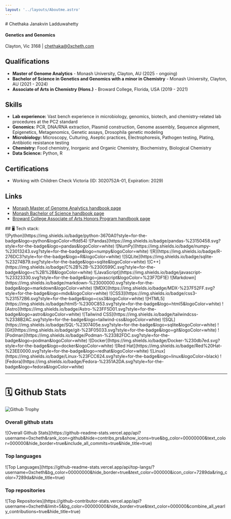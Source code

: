 ```yaml
---
layout: '../layouts/Aboutme.astro' 
---
```

<div class="centerbox">
<div class="rowbox" style="gap:2em;">
<div class='box' style="width: 720px;">
# Chethaka Janakvin Ladduwahetty

#### **Genetics and Genomics**

Clayton, Vic 3168 | [chethaka@0xcheth.com](mailto:chethaka@0xcheth.com)

<div class="leftbox">

## Qualifications

- **Master of Genome Analytics** - Monash University, Clayton, AU (2025 - ongoing)
- **Bachelor of Science in Genetics and Genomics with a minor in Chemistry** - Monash University, Clayton, AU (2021 - 2024)
- **Associate of Arts in Chemistry (Hons.)** - Broward College, Florida, USA (2019 - 2021)

## Skills

- **Lab experience:** Vast bench experience in microbiology, genomics, biotech, and chemistry-related lab procedures at the PC2 standard
- **Genomics:** PCR, DNA/RNA extraction, Plasmid construction, Genome assembly, Sequence alignment, Epigenetics, Metagenomics, Genetic assays, Drosophila genetic modeling
- **Microbiology:** Microscopy, Culturing, Aseptic practices, Electrophoresis, Pathogen testing, Plating, Antibiotic resistance testing
- **Chemistry:** Food chemistry, Inorganic and Organic Chemistry, Biochemistry, Biological Chemistry
- **Data Science:** Python, R

## Certifications

- Working with Children Check Victoria (ID: 3020752A-01, Expiration: 2029)

## Links

- [Monash Master of Genome Analytics handbook page](https://handbook.monash.edu/current/courses/S6005)
- [Monash Bachelor of Science handbook page](https://handbook.monash.edu/2021/courses/s2000?year=2021)
- [Broward College Associate of Arts Honors Program handbook page](https://catalog.broward.edu/programs-study/associate-arts-honors/)
</div>
</div>

<div class='box' style="width: 720px;">
## 🖥️ Tech stack:

<div>
    ![Python](https://img.shields.io/badge/python-3670A0?style=for-the-badge&logo=python&logoColor=ffdd54)
    ![Pandas](https://img.shields.io/badge/pandas-%23150458.svg?style=for-the-badge&logo=pandas&logoColor=white)
    ![NumPy](https://img.shields.io/badge/numpy-%23013243.svg?style=for-the-badge&logo=numpy&logoColor=white)
    ![R](https://img.shields.io/badge/R-276DC3?style=for-the-badge&logo=R&logoColor=white)
    ![SQLite](https://img.shields.io/badge/sqlite-%23274B79.svg?style=for-the-badge&logo=sqlite&logoColor=white)
    ![C++](https://img.shields.io/badge/C%2B%2B-%2300599C.svg?style=for-the-badge&logo=c%2B%2B&logoColor=white)
    ![JavaScript](https://img.shields.io/badge/javascript-%23323330.svg?style=for-the-badge&logo=javascript&logoColor=%23F7DF1E)
    ![Markdown](https://img.shields.io/badge/markdown-%23000000.svg?style=for-the-badge&logo=markdown&logoColor=white)
    ![MDX](https://img.shields.io/badge/MDX-%237F52FF.svg?style=for-the-badge&logo=mdx&logoColor=white)
    ![CSS3](https://img.shields.io/badge/css3-%231572B6.svg?style=for-the-badge&logo=css3&logoColor=white)
    ![HTML5](https://img.shields.io/badge/html5-%2300C853.svg?style=for-the-badge&logo=html5&logoColor=white)
    ![Astro](https://img.shields.io/badge/Astro-%23FF5D01.svg?style=for-the-badge&logo=astro&logoColor=white)
    ![Tailwind CSS](https://img.shields.io/badge/tailwindcss-%2338B2AC.svg?style=for-the-badge&logo=tailwind-css&logoColor=white)
    ![SQL](https://img.shields.io/badge/SQL-%2307405e.svg?style=for-the-badge&logo=sqlite&logoColor=white)
    ![Git](https://img.shields.io/badge/git-%23F05033.svg?style=for-the-badge&logo=git&logoColor=white)
    ![Podman](https://img.shields.io/badge/Podman-%23382FDC.svg?style=for-the-badge&logo=podman&logoColor=white)
    ![Docker](https://img.shields.io/badge/Docker-%230db7ed.svg?style=for-the-badge&logo=docker&logoColor=white)
    ![Red Hat](https://img.shields.io/badge/Red%20Hat-%23EE0000.svg?style=for-the-badge&logo=redhat&logoColor=white)
    ![Linux](https://img.shields.io/badge/Linux-%23FCC624.svg?style=for-the-badge&logo=linux&logoColor=black)
    ![Fedora](https://img.shields.io/badge/Fedora-%2351A2DA.svg?style=for-the-badge&logo=fedora&logoColor=white)
</div>

---

<h1>🗓️ Github Stats</h1>

![Github Trophy](https://github-profile-trophy.vercel.app/?username=0xcheth&theme=discord&no-frame=true&margin-w=4)

<h3>Overall github stats</h3>
![Overall Github Stats](https://github-readme-stats.vercel.app/api?username=0xcheth&rank_icon=github&hide=contribs,prs&show_icons=true&bg_color=00000000&text_color=000000&hide_border=true&include_all_commits=true&hide_title=true)

<h3>Top languages</h3>
![Top Languages](https://github-readme-stats.vercel.app/api/top-langs/?username=0xcheth&bg_color=00000000&hide_border=true&text_color=000000&icon_color=7289da&ring_color=7289da&hide_title=true)

<h3>Top repositories</h3>
![Top Repositories](https://github-contributor-stats.vercel.app/api?username=0xcheth&limit=5&bg_color=00000000&hide_border=true&text_color=000000&combine_all_yearly_contributions=true&hide_title=true)

</div>
</div>
</div>